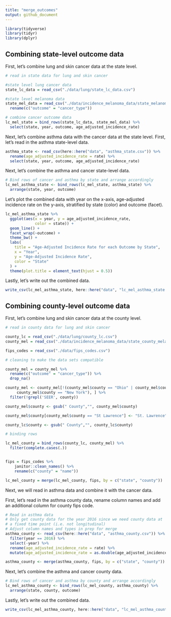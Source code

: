 ```yaml
---
title: "merge_outcomes"
output: github_document
---
```


```r
library(tidyverse)
library(tidyr)
library(dplyr)
```


## Combining state-level outcome data

First, let's combine lung and skin cancer data at the state level.
```r
# read in state data for lung and skin cancer

#state level lung cancer data
state_lc_data = read_csv("./data/lung/state_lc_data.csv")

#state level melanoma data
state_mel_data = read_csv("./data/incidence_melanoma_data/state_melanoma_age_adjusted.csv") %>%
  rename(c("outcome" = "cancer_type"))

# combine cancer outcome data
lc_mel_state = bind_rows(state_lc_data, state_mel_data) %>%
  select(state, year, outcome, age_adjusted_incidence_rate)
```

Next, let's combine asthma data with the cancer data at the state level.
First, let's read in the asthma state-level data.
```r
asthma_state <- read_csv(here::here("data", "asthma_state.csv")) %>%
  rename(age_adjusted_incidence_rate = rate) %>%
  select(state, year, outcome, age_adjusted_incidence_rate)
```
Next, let's combine the asthma and cancer state-level data.
```r
# Bind rows of cancer and asthma by state and arrange accordingly
lc_mel_asthma_state <- bind_rows(lc_mel_state, asthma_state) %>%
  arrange(state, year, outcome)
```

Let's plot the combined data with year on the x-axis, age-adjusted 
incidence rate on the y-axis, stratified by state (color) and outcome (facet).
```r
lc_mel_asthma_state %>%
  ggplot(aes(x = year, y = age_adjusted_incidence_rate,
             color = state)) +
  geom_line() +
  facet_wrap(~outcome) +
  theme_bw() +
  labs(
    title = "Age-Adjusted Incidence Rate for each Outcome by State",
    x = "Year",
    y = "Age-Adjusted Incidence Rate",
    color = "State"
  ) +
  theme(plot.title = element_text(hjust = 0.5))
```


Lastly, let's write out the combined data.
```r
write_csv(lc_mel_asthma_state, here::here("data", "lc_mel_asthma_state.csv"))
```

## Combining county-level outcome data

First, let's combine lung and skin cancer data at the county level.
```r
# read in county data for lung and skin cancer

county_lc = read_csv("./data/lung/county_lc.csv")
county_mel = read_csv("./data/incidence_melanoma_data/state_county_melanoma_incidence_2014_2018.csv")

fips_codes = read_csv("./data/fips_codes.csv")

# cleaning to make the data sets compatible

county_mel = county_mel %>%
  rename(c("outcome" = "cancer_type")) %>%
  drop_na() 

county_mel <- county_mel[!(county_mel$county == "Ohio" | county_mel$county == "Pennsylvania" | 
     county_mel$county == "New York"), ] %>%
  filter(!grepl('SEER', county))

county_mel$county <- gsub(" County","", county_mel$county)

county_mel$county[county_mel$county == "St Lawrence"] <- "St. Lawrence"

county_lc$county <- gsub(" County","", county_lc$county)

# binding rows

lc_mel_county = bind_rows(county_lc, county_mel) %>%
  filter(complete.cases(.)) 


fips = fips_codes %>%
    janitor::clean_names() %>%
    rename(c("county" = "name"))

lc_mel_county = merge(lc_mel_county, fips, by = c("state", "county"))
```

Next, we will read in asthma data and combine it with the cancer data. 

First, let's read in the asthma county data, rename column names and add an 
additional column for county fips code.
```r
# Read in asthma data
# Only get county data for the year 2016 since we need county data at
# a fixed time point (i.e. not longitudinal)
# Adjust column names and types in prep for merge
asthma_county <- read_csv(here::here("data", "asthma_county.csv")) %>%
  filter(year == 2016) %>%
  select(-year) %>%
  rename(age_adjusted_incidence_rate = rate) %>%
  mutate(age_adjusted_incidence_rate = as.double(age_adjusted_incidence_rate))

asthma_county <- merge(asthma_county, fips, by = c("state", "county"))
```
Next, let's combine the asthma and cancer county data.
```r
# Bind rows of cancer and asthma by county and arrange accordingly
lc_mel_asthma_county <- bind_rows(lc_mel_county, asthma_county) %>%
  arrange(state, county, outcome)
```

Lastly, let's write out the combined data.
```r
write_csv(lc_mel_asthma_county, here::here("data", "lc_mel_asthma_county.csv"))
```





